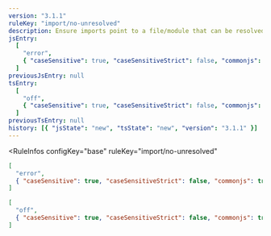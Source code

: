 ```yaml
---
version: "3.1.1"
ruleKey: "import/no-unresolved"
description: Ensure imports point to a file/module that can be resolved
jsEntry:
  [
    "error",
    { "caseSensitive": true, "caseSensitiveStrict": false, "commonjs": true },
  ]
previousJsEntry: null
tsEntry:
  [
    "off",
    { "caseSensitive": true, "caseSensitiveStrict": false, "commonjs": true },
  ]
previousTsEntry: null
history: [{ "jsState": "new", "tsState": "new", "version": "3.1.1" }]
---
```


<RuleInfos 
  configKey="base" 
  ruleKey="import/no-unresolved" 
>

```json
[
  "error",
  { "caseSensitive": true, "caseSensitiveStrict": false, "commonjs": true }
]
```

```json
[
  "off",
  { "caseSensitive": true, "caseSensitiveStrict": false, "commonjs": true }
]
```

</RuleInfos>
